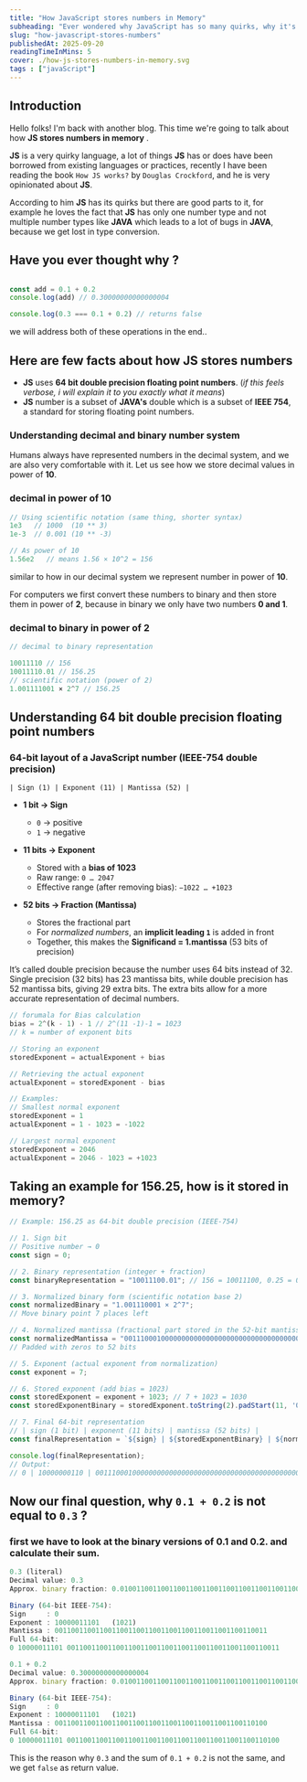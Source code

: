 ```yaml
---
title: "How JavaScript stores numbers in Memory"
subheading: "Ever wondered why JavaScript has so many quirks, why it's always surrounded by controversies, and why the language seems full of issues?"
slug: "how-javascript-stores-numbers"
publishedAt: 2025-09-20
readingTimeInMins: 5
cover: ./how-js-stores-numbers-in-memory.svg
tags : ["javaScript"]
---
```



## Introduction

Hello folks! I'm back with another blog. This time we're going to talk about how **JS stores numbers in memory** .

**JS** is a very quirky language, a lot of things **JS** has or does have been borrowed from existing languages or 
practices, recently I have been reading the book `How JS works?` by `Douglas Crockford`, and he is very opinionated about **JS**.

According to him **JS** has its quirks but there are good parts to it, for example he loves the fact that **JS** has only one number type
 and not multiple number types like **JAVA** which leads to a lot of bugs in **JAVA**, because we get lost in type conversion.


## Have you ever thought why ? 
```js

const add = 0.1 + 0.2
console.log(add) // 0.30000000000000004

console.log(0.3 === 0.1 + 0.2) // returns false

```
we will address both of these operations in the end..


## Here are few facts about how **JS** stores numbers
- **JS** uses **64 bit double precision floating point numbers**. (*if this feels verbose, i will explain it to you exactly what it means*)
- **JS** number is a subset of **JAVA's** double which is a subset of **IEEE 754**, a standard for storing floating point numbers.

### Understanding decimal and binary number system

Humans always have represented numbers in the decimal system, and we are also very comfortable with it. 
Let us see how we store decimal values in power of **10**.

### decimal in power of 10
```js
// Using scientific notation (same thing, shorter syntax)
1e3   // 1000  (10 ** 3)
1e-3  // 0.001 (10 ** -3)

// As power of 10
1.56e2   // means 1.56 × 10^2 = 156
```


similar to how in our decimal system we represent number in power of **10**.

For computers we first convert these numbers to binary 
and then store them in power of **2**, because in binary we only have two numbers **0 and 1**. 

### decimal to binary in power of 2 

```js
// decimal to binary representation

10011110 // 156
10011110.01 // 156.25 
// scientific notation (power of 2)
1.001111001 × 2^7 // 156.25

```


## Understanding 64 bit double precision floating point numbers

### 64-bit layout of a JavaScript number (IEEE-754 double precision)

```mathemathica
| Sign (1) | Exponent (11) | Mantissa (52) |

```

- **1 bit → Sign**  
  - `0` → positive  
  - `1` → negative  

- **11 bits → Exponent**  
  - Stored with a **bias of 1023**  
  - Raw range: `0 … 2047`  
  - Effective range (after removing bias): `−1022 … +1023`

- **52 bits → Fraction (Mantissa)**  
  - Stores the fractional part  
  - For *normalized numbers*, an **implicit leading `1`** is added in front  
  - Together, this makes the **Significand = 1.mantissa** (53 bits of precision)  


<Note type="tip" title="Important Information">
It’s called double precision because the number uses 64 bits instead of 32.
Single precision (32 bits) has 23 mantissa bits, while double precision has 52 mantissa bits, giving 29 extra bits.
The extra bits allow for a more accurate representation of decimal numbers.
</Note>


```js
// forumala for Bias calculation
bias = 2^(k - 1) - 1 // 2^(11 -1)-1 = 1023 
// k = number of exponent bits

// Storing an exponent
storedExponent = actualExponent + bias

// Retrieving the actual exponent
actualExponent = storedExponent - bias

// Examples:
// Smallest normal exponent
storedExponent = 1
actualExponent = 1 - 1023 = -1022

// Largest normal exponent
storedExponent = 2046
actualExponent = 2046 - 1023 = +1023
```


## Taking an example for 156.25, how is it stored in memory?

```js
// Example: 156.25 as 64-bit double precision (IEEE-754)

// 1. Sign bit
// Positive number → 0
const sign = 0;

// 2. Binary representation (integer + fraction)
const binaryRepresentation = "10011100.01"; // 156 = 10011100, 0.25 = 0.01

// 3. Normalized binary form (scientific notation base 2)
const normalizedBinary = "1.001110001 × 2^7"; 
// Move binary point 7 places left

// 4. Normalized mantissa (fractional part stored in the 52-bit mantissa)
const normalizedMantissa = "0011100010000000000000000000000000000000000000000000";
// Padded with zeros to 52 bits

// 5. Exponent (actual exponent from normalization)
const exponent = 7;

// 6. Stored exponent (add bias = 1023)
const storedExponent = exponent + 1023; // 7 + 1023 = 1030
const storedExponentBinary = storedExponent.toString(2).padStart(11, '0'); // 11 bits

// 7. Final 64-bit representation
// | sign (1 bit) | exponent (11 bits) | mantissa (52 bits) |
const finalRepresentation = `${sign} | ${storedExponentBinary} | ${normalizedMantissa}`;

console.log(finalRepresentation);
// Output:
// 0 | 10000000110 | 0011100010000000000000000000000000000000000000000000
```

## Now our final question, why `0.1 + 0.2` is not equal to `0.3` ?

### first we have to look at the binary versions of **0.1** and **0.2**. and calculate their sum.

```js
0.3 (literal)
Decimal value: 0.3
Approx. binary fraction: 0.0100110011001100110011001100110011001100110011001100…

Binary (64-bit IEEE-754):
Sign     : 0
Exponent : 10000011101   (1021)
Mantissa : 0011001100110011001100110011001100110011001100110011
Full 64-bit:
0 10000011101 0011001100110011001100110011001100110011001100110011

```

```js
0.1 + 0.2
Decimal value: 0.30000000000000004
Approx. binary fraction: 0.0100110011001100110011001100110011001100110011001101…

Binary (64-bit IEEE-754):
Sign     : 0
Exponent : 10000011101   (1021)
Mantissa : 0011001100110011001100110011001100110011001100110100
Full 64-bit:
0 10000011101 0011001100110011001100110011001100110011001100110100
```

This is the reason why `0.3` and the sum of `0.1 + 0.2` is not the same, and we get `false` as return value. 








